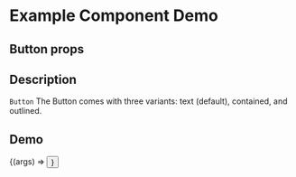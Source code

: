 
<Meta title="Example/Button" component={Button} />

# Example Component Demo

## Button props
<Props of={Button} />

## Description

`Button` The Button comes with three variants: text (default), contained, and outlined.

## Demo

<Canvas>
  <Story name="Example Button">
    {(args) => <Button {...args} />}
  </Story>
</Canvas>